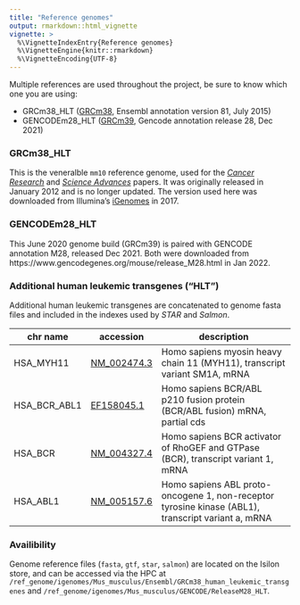 ```yaml
---
title: "Reference genomes"
output: rmarkdown::html_vignette
vignette: >
  %\VignetteIndexEntry{Reference genomes}
  %\VignetteEngine{knitr::rmarkdown}
  %\VignetteEncoding{UTF-8}
---
```



Multiple references are used throughout the project, be sure to know which one you are using:

* GRCm38_HLT ([GRCm38](https://www.ncbi.nlm.nih.gov/assembly/GCF_000001635.20/), Ensembl annotation version 81, July 2015)
* GENCODEm28_HLT ([GRCm39](https://www.ncbi.nlm.nih.gov/assembly/GCF_000001635.27), Gencode annotation release 28, Dec 2021) 

### GRCm38_HLT

This is the veneralble `mm10` reference genome, used for the [*Cancer Research*](https://doi.org/10.1158/0008-5472.CAN-20-0354) and [*Science Advances*](https://doi.org/10.1126/sciadv.abj1664) papers. 
It was originally released in January 2012 and is no longer updated. The version used here was downloaded from Illumina's [iGenomes](https://support.illumina.com/sequencing/sequencing_software/igenome.html) in 2017.

### GENCODEm28_HLT

This June 2020 genome build (GRCm39) is paired with GENCODE annotation M28, released Dec 2021. Both were downloaded from https://www.gencodegenes.org/mouse/release_M28.html in Jan 2022.

### Additional human leukemic transgenes ("HLT")

Additional human leukemic transgenes are concatenated to genome fasta files and included in the indexes used by *STAR* and *Salmon*.

|chr name| accession| description|
|---|---|------------------------------------------------------------|
|HSA_MYH11 | [NM_002474.3](https://www.ncbi.nlm.nih.gov/search/all/?term=NM_002474.3) | Homo sapiens myosin heavy chain 11 (MYH11), transcript variant SM1A, mRNA|
|HSA_BCR_ABL1 | [EF158045.1](https://www.ncbi.nlm.nih.gov/search/all/?term=EF158045.1) | Homo sapiens BCR/ABL p210 fusion protein (BCR/ABL fusion) mRNA, partial cds|
|HSA_BCR | [NM_004327.4](https://www.ncbi.nlm.nih.gov/search/all/?term=NM_004327.4) | Homo sapiens BCR activator of RhoGEF and GTPase (BCR), transcript variant 1, mRNA|
|HSA_ABL1 | [NM_005157.6](https://www.ncbi.nlm.nih.gov/search/all/?term=NM_005157.6) | Homo sapiens ABL proto-oncogene 1, non-receptor tyrosine kinase (ABL1), transcript variant a, mRNA|

### Availibility

Genome reference files (`fasta`, `gtf`, `star`, `salmon`) are located on the Isilon store, and can be accessed via the HPC at `/ref_genome/igenomes/Mus_musculus/Ensembl/GRCm38_human_leukemic_transgenes` and `/ref_genome/igenomes/Mus_musculus/GENCODE/ReleaseM28_HLT`.

